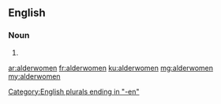 ==English==

===Noun===
{{head|en|noun plural form}}

# {{plural of|alderwoman|lang=en}}

[[Category:English plurals ending in "-en"]]

[[ar:alderwomen]]
[[fr:alderwomen]]
[[ku:alderwomen]]
[[mg:alderwomen]]
[[my:alderwomen]]